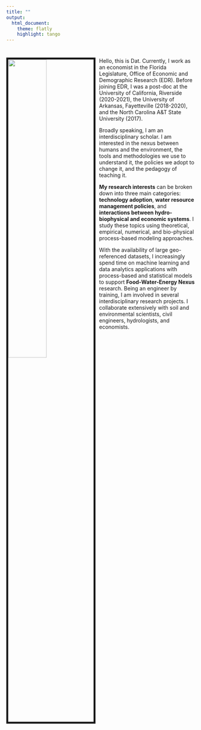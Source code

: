 ```yaml
---
title: ""
output: 
  html_document:
    theme: flatly
    highlight: tango
---
```


#
#
<link rel="stylesheet" href="style.css" type="text/css">

<img src="images/My_profile_pic_resized.jpg" style="width:45%; border:5px solid; margin-right: 10px" align="left">

<!-- <style> -->
<!-- body { -->
<!-- text-align: justify} -->
<!-- </style> -->

<!-- <style> -->
<!-- body { -->
<!-- text-align: justify -->
<!-- font-style: italic; color: black -->
<!-- font-family: times new roman} -->
<!-- </style> -->


Hello, this is Dat. Currently, I work as an economist in the Florida Legislature, Office of Economic and Demographic Research (EDR). Before joining EDR, I was a post-doc at the University of California, Riverside (2020-2021), the University of Arkansas, Fayetteville (2018-2020), and the North Carolina A&T State University (2017).

Broadly speaking, I am an interdisciplinary scholar. I am interested in the nexus between humans and the environment, the tools and methodologies we use to understand it, the policies we adopt to change it, and the pedagogy of teaching it.

**My research interests** can be broken down into three main categories: **technology adoption**, **water resource management policies**, and **interactions between hydro-biophysical and economic systems**. I study these topics using theoretical, empirical, numerical, and bio-physical process-based modeling approaches. 

With the availability of large geo-referenced datasets, I increasingly spend time on machine learning and data analytics applications with process-based and statistical models to support **Food-Water-Energy Nexus** research. Being an engineer by training, I am involved in several interdisciplinary research projects. I collaborate extensively with soil and environmental scientists, civil engineers, hydrologists, and economists.

<!-- #### -->
<!-- #### **Technology Adoption** -->
<!-- ### -->
<!-- ### -->

<!-- ### -->
<!-- #### **Resource Management Policies** -->
<!-- ### -->

<!-- ### -->
<!-- #### **Interactions Between Hydro-Biophysical and Economic System** -->
<!-- ### -->

